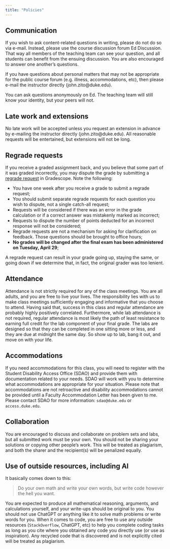 ```yaml
---
title: "Policies"
---
```


## Communication

If you wish to ask content-related questions in writing, please do not do so via e-mail. Instead, please use the course discussion forum Ed Discussion. That way all members of the teaching team can see your question, and all students can benefit from the ensuing discussion. You are also encouraged to answer one another’s questions.

If you have questions about personal matters that may not be appropriate for the public course forum (e.g. illness, accommodations, etc), then please e-mail the instructor directly (john.zito\@duke.edu).

::: callout-note
You can ask questions anonymously on Ed. The teaching team will still know your identity, but your peers will not.
:::

## Late work and extensions

No late work will be accepted unless you request an extension in advance by e-mailing the instructor directly (john.zito\@duke.edu). All reasonable requests will be entertained, but extensions will not be long.

## Regrade requests

If you receive a graded assignment back, and you believe that some part of it was graded incorrectly, you may dispute the grade by submitting a [regrade request](https://guides.gradescope.com/hc/en-us/articles/21854736042253-Submitting-a-Regrade-Request) in Gradescope. Note the following:

-   You have one week after you receive a grade to submit a regrade request;
-   You should submit separate regrade requests for each question you wish to dispute, not a single catch-all request;
-   Requests will be considered if there was an error in the grade calculation or if a correct answer was mistakenly marked as incorrect;
-   Requests to dispute the number of points deducted for an incorrect response will not be considered;
-   Regrade requests are not a mechanism for asking for clarification on feedback. Those questions should be brought to office hours;
-   **No grades will be changed after the final exam has been administered on Tuesday, April 29**;

::: callout-warning
A regrade request can result in your grade going up, staying the same, or going down if we determine that, in fact, the original grader was too lenient.
:::

## Attendance

Attendance is not strictly required for any of the class meetings. You are all adults, and you are free to live your lives. The responsibility lies with us to make class meetings sufficiently engaging and informative that you choose to attend. Having said that, success in this class and regular attendance are probably highly positively correlated. Furthermore, while lab attendance is not required, regular attendance is most likely the path of least resistance to earning full credit for the lab component of your final grade. The labs are designed so that they can be completed in one sitting more or less, and they are due at midnight the same day. So show up to lab, bang it out, and move on with your life.

## Accommodations

If you need accommodations for this class, you will need to register with the Student Disability Access Office (SDAO) and provide them with documentation related to your needs. SDAO will work with you to determine what accommodations are appropriate for your situation. Please note that accommodations are not retroactive and disability accommodations cannot be provided until a Faculty Accommodation Letter has been given to me. Please contact SDAO for more information: `sdao@duke.edu` or `access.duke.edu`.

## Collaboration

You are encouraged to discuss and collaborate on problem sets and labs, but all submitted work must be your own. You should not be sharing your solutions or copying other people's work. This will be treated as plagiarism, and both the sharer and the recipient(s) will be penalized equally.

## Use of outside resources, including AI

It basically comes down to this:

> Do your own math and write your own words, but write code however the hell you want.

You are expected to produce all mathematical reasoning, arguments, and calculations yourself, and your write-ups should be original to you. You should not use ChatGPT or anything like it to solve math problems or write words for you. When it comes to code, you are free to use any outside resources (`StackOverflow`, ChatGPT, etc) to help you complete coding tasks as long as you cite where you obtained any code you directly use (or use as inspiration). Any recycled code that is discovered and is not explicitly cited will be treated as plagiarism.